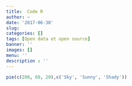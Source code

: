```yaml
---
title:  Code R
author: ~
date: '2017-06-30'
slug: 
categories: []
tags: [Open data et open source]
banner: ''
images: []
menu: ''
description : ''
---
```


```r
pie(c(280, 60, 20),c('Sky', 'Sunny', 'Shady'))
```

<!--more-->